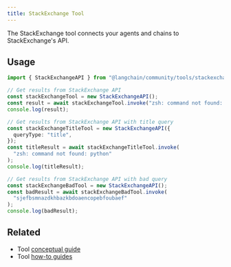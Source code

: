 ```yaml
---
title: StackExchange Tool
---
```


The StackExchange tool connects your agents and chains to StackExchange's API.

## Usage

```typescript
import { StackExchangeAPI } from "@langchain/community/tools/stackexchange";

// Get results from StackExchange API
const stackExchangeTool = new StackExchangeAPI();
const result = await stackExchangeTool.invoke("zsh: command not found: python");
console.log(result);

// Get results from StackExchange API with title query
const stackExchangeTitleTool = new StackExchangeAPI({
  queryType: "title",
});
const titleResult = await stackExchangeTitleTool.invoke(
  "zsh: command not found: python"
);
console.log(titleResult);

// Get results from StackExchange API with bad query
const stackExchangeBadTool = new StackExchangeAPI();
const badResult = await stackExchangeBadTool.invoke(
  "sjefbsmnazdkhbazkbdoaencopebfoubaef"
);
console.log(badResult);
```

## Related

- Tool [conceptual guide](/oss/langchain/tools)
- Tool [how-to guides](/oss/langchain/tools)
